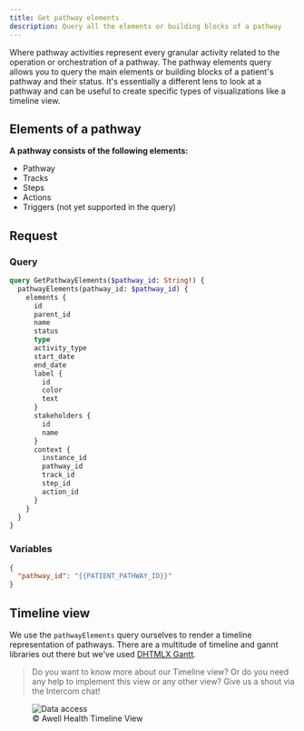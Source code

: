 ```yaml
---
title: Get pathway elements
description: Query all the elements or building blocks of a pathway
---
```


Where pathway activities represent every granular activity related to the operation or orchestration of a pathway. The pathway elements query allows you to query the main elements or building blocks of a patient's pathway and their status. It's essentially a different lens to look at a pathway and can be useful to create specific types of visualizations like a timeline view.

## Elements of a pathway

**A pathway consists of the following elements:**

- Pathway
- Tracks
- Steps
- Actions
- Triggers (not yet supported in the query)

## Request

### Query

```graphql
query GetPathwayElements($pathway_id: String!) {
  pathwayElements(pathway_id: $pathway_id) {
    elements {
      id
      parent_id
      name
      status
      type
      activity_type
      start_date
      end_date
      label {
        id
        color
        text
      }
      stakeholders {
        id
        name
      }
      context {
        instance_id
        pathway_id
        track_id
        step_id
        action_id
      }
    }
  }
}
```

### Variables

```json
{
  "pathway_id": "{{PATIENT_PATHWAY_ID}}"
}
```

## Timeline view

We use the `pathwayElements` query ourselves to render a timeline representation of pathways. There are a multitude of timeline and gannt libraries out there but we've used [DHTMLX Gantt](https://dhtmlx.com/docs/products/dhtmlxGantt/).

> Do you want to know more about our Timeline view? Or do you need any help to implement this view or any other view? Give us a shout via the Intercom chat!

<figure className="w-full flex flex-col justify-center text-center">
  <img
    src="https://res.cloudinary.com/da7x4rzl4/image/upload/v1651756063/Developer%20portal/timeline_view.png"
    alt="Data access"
    className="w-full mx-auto dark:rounded-lg dark:p-2 dark:bg-white"
  />
  <figcaption className="dark:text-slate-400 pt-1">
    © Awell Health Timeline View
  </figcaption>
</figure>

